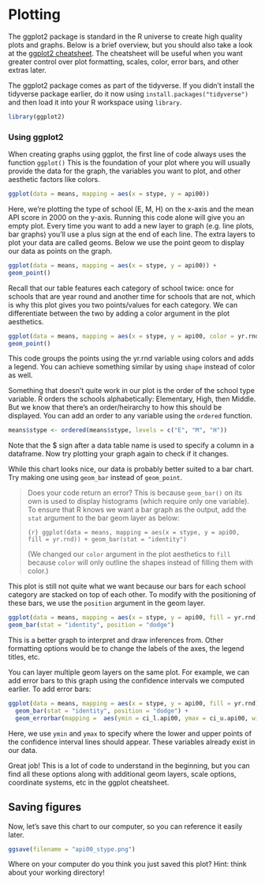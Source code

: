 # Plotting

The ggplot2 package is standard in the R universe to create high quality plots and graphs. Below is a brief overview, but you should also take a look at the [ggplot2 cheatsheet](https://rstudio.com/wp-content/uploads/2015/03/ggplot2-cheatsheet.pdf). The cheatsheet will be useful when you want greater control over plot formatting, scales, color, error bars, and other extras later.

The ggplot2 package comes as part of the tidyverse. If you didn't install the tidyverse package earlier, do it now using `install.packages("tidyverse")` and then load it into your R workspace using `library`.

```r
library(ggplot2)
```

### Using ggplot2

When creating graphs using ggplot, the first line of code always uses the function `ggplot()` This is the foundation of your plot where you will usually provide the data for the graph, the variables you want to plot, and other aesthetic factors like colors.

```r
ggplot(data = means, mapping = aes(x = stype, y = api00))
```

Here, we're plotting the type of school (E, M, H) on the x-axis and the mean API score in 2000 on the y-axis. Running this code alone will give you an empty plot. Every time you want to add a new layer to graph (e.g. line plots, bar graphs) you'll use a plus sign at the end of each line. The extra layers to plot your data are called geoms. Below we use the point geom to display our data as points on the graph.

```r
ggplot(data = means, mapping = aes(x = stype, y = api00)) +
geom_point()
```

Recall that our table features each category of school twice: once for schools that are year round and another time for schools that are not, which is why this plot gives you two points/values for each category. We can differentiate between the two by adding a color argument in the plot aesthetics.

```r
ggplot(data = means, mapping = aes(x = stype, y = api00, color = yr.rnd)) +
geom_point()
```

This code groups the points using the yr.rnd variable using colors and adds a legend. You can achieve something similar by using `shape` instead of color as well.

Something that doesn't quite work in our plot is the order of the school type variable. R orders the schools alphabetically: Elementary, High, then Middle. But we know that there's an order/heirarchy to how this should be displayed. You can add an order to any variable using the `ordered` function.

```r
means$stype <- ordered(means$stype, levels = c("E", "M", "H"))
```

Note that the \$ sign after a data table name is used to specify a column in a dataframe. Now try plotting your graph again to check if it changes.

While this chart looks nice, our data is probably better suited to a bar chart. Try making one using `geom_bar` instead of `geom_point`.

> Does your code return an error? This is because `geom_bar()` on its own is used to display histograms (which require only one variable). To ensure that R knows we want a bar graph as the output, add the `stat` argument to the bar geom layer as below:
>
> ```{r}
> ggplot(data = means, mapping = aes(x = stype, y = api00, fill = yr.rnd)) +
> geom_bar(stat = "identity")
> ```
>
> (We changed our `color` argument in the plot aesthetics to `fill` because `color` will only outline the shapes instead of filling them with color.)

This plot is still not quite what we want because our bars for each school category are stacked on top of each other. To modify with the positioning of these bars, we use the `position` argument in the geom layer.

```r
ggplot(data = means, mapping = aes(x = stype, y = api00, fill = yr.rnd)) +
geom_bar(stat = "identity", position = "dodge")
```

This is a better graph to interpret and draw inferences from. Other formatting options would be to change the labels of the axes, the legend titles, etc.

You can layer multiple geom layers on the same plot. For example, we can add error bars to this graph using the confidence intervals we computed earlier. To add error bars:

```r
ggplot(data = means, mapping = aes(x = stype, y = api00, fill = yr.rnd)) +
  geom_bar(stat = "identity", position = "dodge") +
  geom_errorbar(mapping =  aes(ymin = ci_l.api00, ymax = ci_u.api00, width = 0.2), position = position_dodge(0.9))
```

Here, we use `ymin` and `ymax` to specify where the lower and upper points of the confidence interval lines should appear. These variables already exist in our data.

Great job! This is a lot of code to understand in the beginning, but you can find all these options along with additional geom layers, scale options, coordinate systems, etc in the ggplot cheatsheet.

## Saving figures

Now, let's save this chart to our computer, so you can reference it easily later.

```r
ggsave(filename = "api00_stype.png")
```

Where on your computer do you think you just saved this plot? Hint: think about your working directory!

